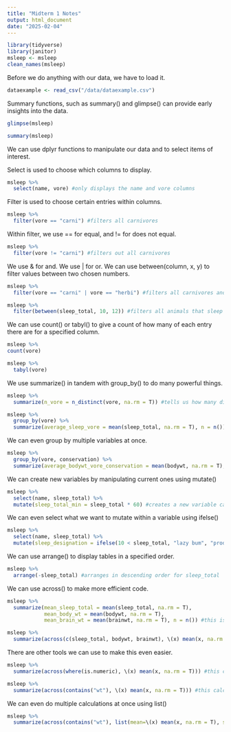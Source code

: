 ```yaml
---
title: "Midterm 1 Notes"
output: html_document
date: "2025-02-04"
---
```


```r
library(tidyverse)
library(janitor)
msleep <- msleep
clean_names(msleep)
```
Before we do anything with our data, we have to load it.
```r
dataexample <- read_csv("/data/dataexample.csv")
```

Summary functions, such as summary() and glimpse() can provide early insights into the data.

```r
glimpse(msleep)
```
```r
summary(msleep)
```
We can use dplyr functions to manipulate our data and to select items of interest.

Select is used to choose which columns to display.
```r
msleep %>% 
  select(name, vore) #only displays the name and vore columns
```
Filter is used to choose certain entries within columns.
```r
msleep %>% 
  filter(vore == "carni") #filters all carnivores
```
Within filter, we use == for equal, and != for does not equal.
```r
msleep %>%
  filter(vore != "carni") #filters out all carnivores
```
We use & for and. We use | for or. We can use between(column, x, y) to filter values between two chosen numbers.
```r
msleep %>% 
  filter(vore == "carni" | vore == "herbi") #filters all carnivores and herbivores
```
```r
msleep %>% 
  filter(between(sleep_total, 10, 12)) #filters all animals that sleep between 10 and 12 hours total each day.
```

We can use count() or tabyl() to give a count of how many of each entry there are for a specified column.
```r
msleep %>% 
count(vore)
```
```r
msleep %>% 
  tabyl(vore)
```
We use summarize() in tandem with group_by() to do many powerful things.
```r
msleep %>% 
  summarize(n_vore = n_distinct(vore, na.rm = T)) #tells us how many distinct entries there are for the vore column while also    excluding NAs
```
```r
msleep %>% 
  group_by(vore) %>% 
  summarize(average_sleep_vore = mean(sleep_total, na.rm = T), n = n()) #this groups by vore and then calculates the mean sleep total and puts it into a new column called average_sleep_vore. It also displays the total n for each category using n = n().
```
We can even group by multiple variables at once.
```r
msleep %>% 
  group_by(vore, conservation) %>% 
  summarize(average_bodywt_vore_conservation = mean(bodywt, na.rm = T), n = n())
```

We can create new variables by manipulating current ones using mutate()
```r
msleep %>% 
  select(name, sleep_total) %>% 
  mutate(sleep_total_min = sleep_total * 60) #creates a new variable called sleep_total_min that converts sleep_total from hours   to minutes.
```
We can even select what we want to mutate within a variable using ifelse()
```r
msleep %>% 
  select(name, sleep_total) %>% 
  mutate(sleep_designation = ifelse(10 < sleep_total, "lazy bum", "productive member of society"))
```
We can use arrange() to display tables in a specified order.
```r
msleep %>% 
  arrange(-sleep_total) #arranges in descending order for sleep_total
```
We can use across() to make more efficient code.
```r
msleep %>% 
  summarize(mean_sleep_total = mean(sleep_total, na.rm = T),
            mean_body_wt = mean(bodywt, na.rm = T),
            mean_brain_wt = mean(brainwt, na.rm = T), n = n()) #this is a lot
```
```r
msleep %>% 
  summarize(across(c(sleep_total, bodywt, brainwt), \(x) mean(x, na.rm = T)))
```
There are other tools we can use to make this even easier.
```r
msleep %>% 
  summarize(across(where(is.numeric), \(x) mean(x, na.rm = T))) #this calculates the mean of all numerics.
```
```r
msleep %>% 
  summarize(across(contains("wt"), \(x) mean(x, na.rm = T))) #this calculates the mean of all variables that contain "wt" in them.
```
We can even do multiple calculations at once using list()
```r
msleep %>% 
  summarize(across(contains("wt"), list(mean=\(x) mean(x, na.rm = T), sd=\(x) sd(x, na.rm = T)))) #gives us both the mean and standard deviation of variables containing "wt"
```





















